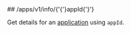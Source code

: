 
<MethodPill method="get" />
## /apps/v1/info/{'{'}appId{'}'}

Get details for an [application](https://hathora.dev/docs/concepts/hathora-entities#application) using `appId`.